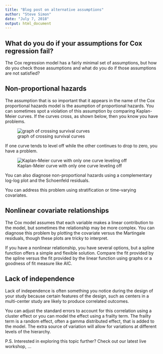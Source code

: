 ```yaml
---
title: "Blog post on alternative assumptions"
author: "Steve Simon"
date: "July 7, 2018"
output: html_document
---
```


## What do you do if your assumptions for Cox regression fail?

The Cox regression model has a fairly minimal set of assumptions, but how do you check those assumptions and what do you do if those assumptions are not satisfied?

## Non-proportional hazards

The assumption that is so important that it appears in the name of the Cox proportional hazards model is the asumption of proportional hazards. You can sometimes spot a violation of this assumption by comparing Kaplan-Meier curves. If the curves cross, as shown below, then you know you have problems.

![graph of crossing survival curves](../bin/crossing-survival-curves.png)

If one curve tends to level off while the other continues to drop to zero, you have a problem.

![Kaplan-Meier curve with only one curve leveling off](../bin/leveling-off.png)

You can also diagnose non-proportional hazards using a complementary log-log plot and the Schoenfeld residuals.

You can address this problem using stratification or time-varying covariates.

## Nonlinear covariate relationships

The Cox model assumes that each variable makes a linear contribution to the model, but sometimes the relationship may be more complex. You can diagnose this problem by plotting the covariate versus the Martingale residuals, though these plots are tricky to interpret.

If you have a nonlinear relationship, you have several options, but a spline function offers a simple and flexible solution. Compare the fit provided by the spline versus the fit provided by the linear function using graphs or a goodness of fit measure like AIC.

## Lack of independence

Lack of independence is often something you notice during the design of your study because certain features of the design, such as centers in a multi-center study are likely to produce correlated outcomes.

You can adjust the standard errors to account for this correlation using a cluster effect or you can model the effect using a frailty term. The frailty term is a random effect, often a gamma distributed effect, that is added to the model. The extra source of variation will allow for variations at different levels of the hierarchy.

P.S. Interested in exploring this topic further? Check out our latest live workshop, ...